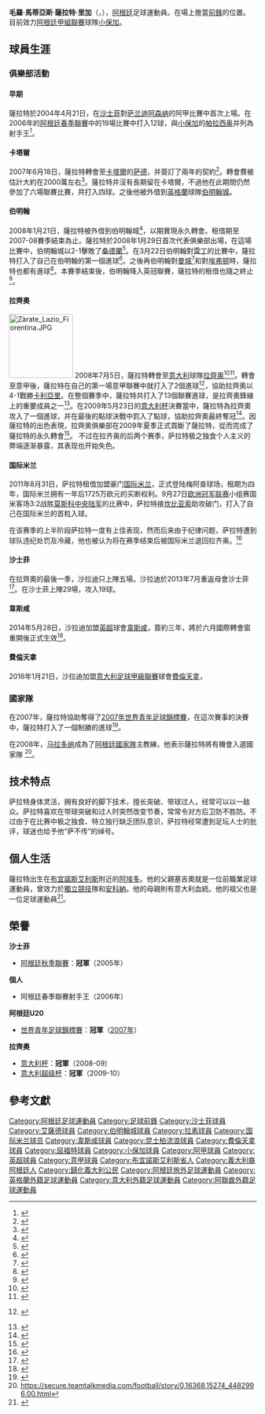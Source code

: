 {{noteTA
|G1=意甲
|G2=EPL
|G3=Football
|G4=南美球會
|G5=卡塔尔星级足球联赛
|G6=阿联酋职业足球联赛
|T=zh-hans:毛罗·萨拉特;zh-hk:馬路·沙拉迪;zh-tw:毛羅·薩拉特;
|1=zh-hans:萨拉特;zh-hk:沙拉迪;zh-tw:薩拉特;
|2=zh-hans:毛罗;zh-hk:馬路;zh-tw:毛羅;
|3=zh-hans:马蒂亚斯;zh-hk:馬迪亞斯;zh-tw:馬蒂亞斯;
|4=zh-hans:坎比亚索;zh-hk:甘比亞素;zh-tw:坎比亞索;
|5=zh-hans:马拉多纳;zh-hant:馬拉度納;zh-tw:馬拉度納;zh-hk:馬勒當拿;zh-mo:馬勒當拿;
}}
{{Infobox football biography
| name                = 毛罗·萨拉特<br />''Mauro Zàrate''
| image               = Mauro Zárate with West Ham in July 2015.jpg
| image_size          = 200
| fullname            = Mauro Matías Zárate Riga
| birth_date          = {{birth date and age|1987|3|18|df=y}}
| birth_place         = 阿根廷[[阿埃多_(布宜諾斯艾利斯省)|阿埃多]]
| height              = {{height|m=1.73}}<ref>{{cite web |url=http://www.uefa.com/teamsandplayers/players/player%3D250011652/profile/index.html |title=Mauro Zárate |publisher=UEFA |accessdate=2014-12-30 |archive-date=2017-10-03 |archive-url=https://web.archive.org/web/20171003125324/http://www.uefa.com/teamsandplayers/players/player=250011652/profile/index.html |dead-url=no }}</ref><ref>{{cite web |url=http://www.premierleague.com/en-gb/players/profile.html/mauro-zarate |title=Player profile: Mauro Zarate |publisher=Premier League |accessdate=2014-12-30 |archiveurl=https://www.webcitation.org/6VCg0yxBC?url=http://www.premierleague.com/en-gb/players/profile.html/mauro-zarate |archivedate=2014年12月30日 |deadurl=no }}</ref>
| position           = [[前鋒_(足球)|前鋒]]
| currentclub         = [[小保加|小保加]]
| clubnumber          = 19
| youthyears1         =
| youthclubs1         = [[貝萊斯沙士菲體育會|沙士菲]]
| years1              = 2004-2007
| years2              = 2007-2009
| years3              = 2008
| years4              = 2008-2009
| years5              = 2009-2013
| years6              = 2011-2012
| years7              = 2013-2014
| years8              = 2014-2016
| years9              = 2015
| years10             = 2016-2017
| years11             = 2017-2018
| years12             = 2017
| years13             = 2018
| years14             = 2018-
| clubs1              = [[貝萊斯沙士菲體育會|沙士菲]]
| clubs2              = [[萨德体育俱乐部|萨德]]
| clubs3              = → [[伯明翰足球會|伯明翰]] (外借)
| clubs4              = → [[拉素體育會|拉素]] (外借)
| clubs5              = [[拉素體育會|拉素]]
| clubs6              = → [[国际米兰足球俱乐部|国际米兰]] (外借)
| clubs7              = [[貝萊斯沙士菲體育會|沙士菲]]
| clubs8              = [[西汉姆联足球俱乐部|西汉姆联]]
| clubs9              = → [[女王公园巡游者足球俱乐部|女王公园巡游者]] (外借)
| clubs10             = [[佛罗伦萨足球俱乐部|佛罗伦萨]]
| clubs11             = [[沃特福德足球俱乐部|沃特福德]]
| clubs12            = →[[迪拜胜利体育俱乐部|迪拜胜利]] (外借)
| clubs13            = →[[沙士菲|沙士菲]] (外借)
| clubs14             = [[小保加|小保加]]
| caps1               = 99
| goals1              = 28
| caps2               = 6
| goals2              = 4
| caps3               = 14
| goals3              = 4
| caps4               = 36
| goals4              = 13
| caps5               = 68
| goals5              = 12
| caps6               = 22
| goals6              = 2
| caps7               = 29
| goals7              = 19
| caps8               = 22
| goals8              = 5
| caps9               = 4
| goals9              = 0
| caps10              = 22
| goals10             = 5
| caps11              = 3
| goals11             = 0
| caps12              = 8
| goals12             = 3
| caps13              = 13
| goals13             = 7
| caps14              = 23
| goals14             = 6
| nationalyears1      = 2007
| nationalteam1       = {{tsl|en|Argentina national under-20 football team|阿根廷U20}}
| nationalcaps1       = 5
| nationalgoals1      = 2
| pcupdate           = 2019.04.07
| ntupdate           = 2009.04.28
}}{{中文譯名
| english    = Mauro '''Zàrate'''
| putonghua  = 萨拉特
| taiwan     = 薩拉特
| cantonese  = 莫路·沙拉迪<small>（[[香港賽馬會|香港賽馬會]]）</small> <br> 馬路·沙拉迪<small>（[[新浪網|新浪網]]）</small> <br> 薩拉迪<small>（[[香港有線電視|有線電視]]、[[Now_Sports|Now Sports]]）</small>
|}}
'''毛羅·馬蒂亞斯·薩拉特·里加'''（{{lang|es|Mauro Matías Zárate Riga}}，{{bd|1987年|3月18日|||Zárate}}），[[阿根廷|阿根廷]]足球運動員。在場上擔當[[前鋒_(足球)|前鋒]]的位置。目前效力[[阿根廷甲組聯賽|阿根廷甲組聯賽]]球隊[[小保加|小保加]]。

== 球員生涯 ==

===俱樂部活動===
====早期====
薩拉特於2004年4月21日，在[[貝萊斯沙士菲體育會|沙士菲]]對[[萨兰迪阿森纳|萨兰迪阿森纳]]的阿甲比賽中首次上場。在2006年的[[阿根廷春季聯賽|阿根廷春季聯賽]]中的19場比賽中打入12球，與[[小保加|小保加]]的[[罗德里戈·帕拉西奥|帕拉西奥]]并列為射手王<ref>{{cite web 
|url=http://www.fifa.com/worldfootball/clubfootball/news/newsid=108632.html 
|title=Estudiantes make up for lost time 
|publisher=FIFA 
|date=2006-12-15 
|accessdate=2008-01-21 
|archive-date=2008-01-23 
|archive-url=https://web.archive.org/web/20080123231626/http://www.fifa.com/worldfootball/clubfootball/news/newsid=108632.html 
|dead-url=no 
}}</ref>。

====卡塔爾====
2007年6月18日，薩拉特轉會至[[卡塔爾|卡塔爾]]的[[萨德体育俱乐部|萨德]]，并簽訂了兩年的契約<ref>{{cite web
|title=Al Sadd snare Argentine starlet
|url=http://www.fifa.com/worldfootball/clubfootball/news/newsid=536454.html
|publisher=FIFA
|date=2007-06-16
|accessdate=2008-01-21
|archive-date=2008-02-03
|archive-url=https://web.archive.org/web/20080203234420/http://www.fifa.com/worldfootball/clubfootball/news/newsid=536454.html
|dead-url=no
}}</ref>。轉會費被估計大約在2000萬左右<ref>{{cite news 
|url=http://www.clarin.com/diario/2007/06/17/deportes/d-07401.htm 
|title=Los goles de Zárate valen 22 millones de dólares 
|work=Clarín 
|language=es 
|author=Tagliaferri, Guillermo 
|date=2007-06-17 
|accessdate=2008-02-25 
|archive-date=2008-07-19 
|archive-url=https://web.archive.org/web/20080719210959/http://www.clarin.com/diario/2007/06/17/deportes/d-07401.htm 
|dead-url=no 
}}</ref>。薩拉特并沒有長期留在卡塔爾，不過他在此期間仍然參加了六場聯賽比賽，共打入四球。之後他被外借到[[英格蘭|英格蘭]]球隊[[伯明翰城足球俱樂部|伯明翰城]]。

====伯明翰====
2008年1月21日，薩拉特被外借到伯明翰城<ref>{{cite news 
|url=http://news.bbc.co.uk/sport1/hi/football/teams/b/birmingham_city/7200207.stm 
|title=Blues land Argentine star on loan 
|publisher=BBC體育 
|date=2008-01-21 
|accessdate=2008-01-21 
|archive-date=2008-01-29 
|archive-url=https://web.archive.org/web/20080129170739/http://news.bbc.co.uk/sport1/hi/football/teams/b/birmingham_city/7200207.stm 
|dead-url=no 
}}</ref>，以期實現永久轉會。租借期至2007-08賽季結束為止。薩拉特於2008年1月29日首次代表俱樂部出場，在這場比賽中，伯明翰城以2-1擊敗了[[桑德蘭足球俱樂部|桑德蘭]]<ref>{{cite news |url=http://news.bbc.co.uk/sport1/hi/football/eng_prem/7210578.stm |title=Sunderland 2–0 Birmingham |publisher=BBC Sport |author=Lyon, Sam |date=2008-01-29 |accessdate=2008-01-29 |archive-date=2008-01-31 |archive-url=https://web.archive.org/web/20080131131126/http://news.bbc.co.uk/sport1/hi/football/eng_prem/7210578.stm |dead-url=no }}</ref>。在3月22日伯明翰對[[雷丁足球俱樂部|雷丁]]的比賽中，薩拉特打入了自己在伯明翰的第一個進球<ref>{{cite news |url=http://news.bbc.co.uk/sport1/hi/football/eng_prem/7298218.stm |title=Reading 2-1 Birmingham |publisher=BBC Sport |author=Hughes, Ian |date=2008-03-22 |accessdate=2008-03-22 |archive-date=2008-03-25 |archive-url=https://web.archive.org/web/20080325005515/http://news.bbc.co.uk/sport1/hi/football/eng_prem/7298218.stm |dead-url=no }}</ref>。之後再伯明翰對[[曼城足球俱樂部|曼城]]<ref>{{cite news |url=http://news.bbc.co.uk/sport1/hi/football/eng_prem/7309354.stm |title=Birmingham 3-1 Man City |publisher=BBC Sport |author=Chowdhury, Saj |date=2008-03-29 |accessdate=2008-03-30 |archive-date=2008-04-03 |archive-url=https://web.archive.org/web/20080403033818/http://news.bbc.co.uk/sport1/hi/football/eng_prem/7309354.stm |dead-url=no }}</ref>和對[[埃弗顿足球俱乐部|埃弗顿]]時，薩拉特也都有進球<ref>{{cite news |url=http://news.bbc.co.uk/sport1/hi/football/eng_prem/7332036.stm |title=Birmingham 1-1 Everton |publisher=BBC Sport |author=Fletcher, Paul |date=2008-04-12 |accessdate=2008-04-13 |archive-date=2008-04-14 |archive-url=https://web.archive.org/web/20080414215929/http://news.bbc.co.uk/sport1/hi/football/eng_prem/7332036.stm |dead-url=no }}</ref>。本賽季結束後，伯明翰降入英冠聯賽，薩拉特的租借也隨之終止<ref>{{cite news 
|url=http://www.birminghammail.net/birmingham-sport/birmingham-city-fc/birmingham-city-fc-news/2008/05/14/mauro-zarate-signs-off-from-birmingham-city-97319-20907975/ 
|title=Mauro Zarate signs off from Birmingham City 
|author=Tattum, Colin 
|work=[[Birmingham_Mail|Birmingham Mail]] 
|publisher=[[Trinity_Mirror|Trinity Mirror]] 
|date=2008-05-14 
|accessdate=2008-05-14 
|archive-date=2009-01-11 
|archive-url=https://web.archive.org/web/20090111125020/http://www.birminghammail.net/birmingham-sport/birmingham-city-fc/birmingham-city-fc-news/2008/05/14/mauro-zarate-signs-off-from-birmingham-city-97319-20907975/ 
|dead-url=no 
}}</ref>。

====拉齊奧====
[[Image:Zàrate_Lazio_Fiorentina.JPG|130px]]
2008年7月5日，薩拉特轉會至[[意大利|意大利]]球隊[[拉齊奧足球俱樂部|拉齊奧]]<ref name=Lazioloan>{{cite news
|url=http://news.bbc.co.uk/sport1/hi/football/teams/b/birmingham_city/7491793.stm
|title=Lazio secure Zarate in loan deal
|publisher=BBC體育
|date=2008-07-05
|accessdate=2008-07-06
|archive-date=2017-09-08
|archive-url=https://web.archive.org/web/20170908071332/http://news.bbc.co.uk/sport1/hi/football/teams/b/birmingham_city/7491793.stm
|dead-url=no
}}</ref><ref name=AlSadd>{{cite web
 |url=http://www.al-saddclub.com/output/newspage.aspx?pageID=1340 
 |title=Al-Sadd okay Zarate loan deal to Lazio 
 |publisher=[[萨德体育俱乐部|艾沙特]] 
 |date=2008-06-30 
 |accessdate=2008-07-11 
 |deadurl=yes 
 |archiveurl=https://web.archive.org/web/20080916222643/http://www.al-saddclub.com/output/newspage.aspx?pageID=1340 
 |archivedate=2008-09-16 
}}</ref>。轉會至意甲後，薩拉特在自己的第一場意甲聯賽中就打入了2個進球<ref>{{it icon}} {{cite news|url=http://www.corrieredellosport.it/Notizie/Calcio/41941/Zarate:+%C2%ABDedico+la+doppietta+ai+tifosi%C2%BB|work=Corriere dello Sport|title=Zarate: «Dedico la doppietta ai tifosi»|date=2008-08-31|accessdate=2008-09-05}}{{Dead link|date=2018年6月 |bot=InternetArchiveBot |fix-attempted=no }}</ref>，協助拉齊奧以4-1戰勝[[卡利亞里足球俱樂部|卡利亞里]]。在整個賽季中，薩拉特共打入了13個聯賽進球，是拉齊奧鋒線上的重要成員之一<ref>{{cite web|url=http://news.titan24.com/titan/31/09-04-15/209753.html|title=拉齐奥少年尖刀一战刺罗马 名动欧陆引三豪门争夺|publisher=體壇周報|date=2009-04-15|accessdate=2009-06-09|deadurl=yes|archiveurl=https://web.archive.org/web/20110123171149/http://news.titan24.com/titan/31/09-04-15/209753.html|archivedate=2011-01-23}}</ref>。在2009年5月23日的[[意大利杯|意大利杯]]決賽當中，薩拉特為拉齊奧攻入了一個進球，并在最後的點球決戰中罰入了點球，協助拉齊奧最終奪冠<ref>{{cite web |url=http://goal.com/en/news/10/italy/2009/05/13/1263642/lazio-edge-sampdoria-on-penalties-to-claim-fifth-coppa-italia |title=Lazio Edge Sampdoria On Penalties To Claim Fifth Coppa Italia |date=2009-05-13 |work=goal.com |accessdate=2009-05-14 |archive-date=2009-05-16 |archive-url=https://web.archive.org/web/20090516051434/http://www.goal.com/en/news/10/italy/2009/05/13/1263642/lazio-edge-sampdoria-on-penalties-to-claim-fifth-coppa-italia |dead-url=no }}</ref>。因薩拉特的出色表現，拉齊奧俱樂部在2009年夏季正式買斷了薩拉特，從而完成了薩拉特的永久轉會<ref>{{cite web
|url=http://soccer.titan24.com/2009-06-09/31023.html
|title=拉齐奥2100万买断萨拉特 阿根廷天才留守奥林匹克
|publisher=體壇周報
|date=2009-06-09
|accessdate=2009-06-09
|archive-url=https://web.archive.org/web/20090628220221/http://soccer.titan24.com/2009-06-09/31023.html
|archive-date=2009-06-28
|dead-url=yes
}}</ref>。
不过在拉齐奥的后两个赛季，萨拉特极之独食个人主义的弊端逐渐暴露，其表现也开始失色。

====国际米兰====
2011年8月31日，萨拉特租借加盟豪门[[国际米兰足球俱乐部|国际米兰]]，正式登陆梅阿查球场，租期为四年，国际米兰拥有一年后1725万欧元的买断权利。9月27日[[欧洲冠军联赛|欧洲冠军联赛]]小组赛国米客场3:2战胜[[莫斯科中央陆军|莫斯科中央陆军]]的比赛中，萨拉特接[[埃斯特万·坎比亚索|坎比亚索]]助攻破门，打入了自己在国际米兰的首粒入球。

在该赛季的上半阶段萨拉特一度有上佳表现，然而后来由于纪律问题，萨拉特遭到球队违纪处罚及冷藏，他也被认为将在赛季结束后被国际米兰退回拉齐奥。<ref>{{Cite web |url=http://sports.sina.com.cn/g/2011-12-13/00305866087.shtml |title=意媒曝国米2大将输球蹦迪遭罚 |accessdate=2012-01-29 |archive-date=2012-01-11 |archive-url=https://web.archive.org/web/20120111181610/http://sports.sina.com.cn/g/2011-12-13/00305866087.shtml |dead-url=no }}</ref>

====沙士菲====
在拉齊奧的最後一季，沙拉迪只上陣五場。沙拉迪於2013年7月重返母會沙士菲<ref>{{cite web|url=http://www.teamtalk.com/news/2483/8826482/Mauro-Zarate-slams-Lazio-president-Claudio-Lotito-upon-the-striker-s-exit |title=存档副本 |accessdate=2014-05-21 |deadurl=yes |archiveurl=https://web.archive.org/web/20140521130512/http://www.teamtalk.com/news/2483/8826482/Mauro-Zarate-slams-Lazio-president-Claudio-Lotito-upon-the-striker-s-exit |archivedate=2014-05-21 }}</ref>。在沙士菲上陣29場，攻入19球。

====韋斯咸====
2014年5月28日，沙拉迪加盟[[英超|英超]]球會[[韋斯咸|韋斯咸]]，簽約三年，將於六月國際轉會窗重開後正式生效<ref name=whusign>{{cite web|url=http://www.whufc.com/articles/20140528/zarate-signs_2236884_3864326 |title=Zarate signs |publisher=West Ham United F.C. |date=2014-05-28 |accessdate=2014-05-28 |deadurl=yes |archiveurl=https://web.archive.org/web/20140824061230/http://www.whufc.com/articles/20140528/zarate-signs_2236884_3864326 |archivedate=2014-08-24}}</ref>。

====費倫天拿====
2016年1月21日，沙拉迪加盟[[意大利足球甲級聯賽|意大利足球甲級聯賽]]球會[[佛罗伦萨足球俱乐部|費倫天拿]]，

===國家隊===
在2007年，薩拉特協助{{tsl|en|Argentina national under-20 football team|阿根廷U20代表隊}}奪得了[[2007年世界青年足球錦標賽|2007年世界青年足球錦標賽]]，在這次賽事的決賽中，薩拉特打入了一個制勝的進球<ref>{{cite web 
|url=http://www.fifa.com/u20worldcup/matches/round=249413/match=58891/summary.html 
|title=A sixth star for Argentina 
|publisher=FIFA 
|date=2007-07-22 
|accessdate=2008-01-21 
|archive-date=2008-02-10 
|archive-url=https://web.archive.org/web/20080210140021/http://www.fifa.com/u20worldcup/matches/round=249413/match=58891/summary.html 
|dead-url=no 
}}</ref>。

在2008年，[[迭戈·马拉多纳|马拉多纳]]成為了[[阿根廷國家足球隊|阿根廷國家隊]]主教練，他表示薩拉特將有機會入選國家隊 <ref>https://secure.teamtalkmedia.com/football/story/0,16368,15274_4482996,00.html{{dead link|date=六月 2017 |bot=InternetArchiveBot }}</ref>。

==技术特点==

萨拉特身体灵活，拥有良好的脚下技术，擅长突破、带球过人，经常可以以一敌众。萨拉特喜欢在带球突破和过人时突然改变节奏，常常令对方后卫防不胜防。不过由于在比赛中极之独食、特立独行缺乏团队意识，萨拉特经常遭到足坛人士的批评，球迷也给予他“萨不传”的绰号。

==個人生活==
薩拉特出生在[[布宜諾斯艾利斯|布宜諾斯艾利斯]]附近的[[阿埃多_(布宜諾斯艾利斯省)|阿埃多]]。他的父親塞吉奧就是一位前職業足球運動員，曾效力於[[独立竞技俱乐部|獨立競技]]隊和[[安科納足球俱樂部|安科納]]。他的母親則有意大利血統。他的祖父也是一位足球運動員<ref>{{cite web |url=http://news.lazio.net/2008/06/30/zarate-una-generazione-di-calciatori-corrieredellosport/ |title=存档副本 |accessdate=2008-08-30 |deadurl=yes |archiveurl=https://web.archive.org/web/20090122221858/http://news.lazio.net/2008/06/30/zarate-una-generazione-di-calciatori-corrieredellosport/ |archivedate=2009-01-22 }}</ref>。

== 榮譽 ==
;{{flagicon|ARG}} '''沙士菲'''
*[[阿根廷秋季聯賽|阿根廷秋季聯賽]]：'''冠軍'''（2005年）

;{{flagicon|ARG}} '''個人'''
*阿根廷春季聯賽射手王（2006年）

;{{flagicon|ARG}} '''阿根廷U20'''
*[[世界青年足球錦標賽|世界青年足球錦標賽]]：'''冠軍'''（[[2007年世界青年足球錦標賽|2007年]]）

;{{flagicon|ITA}} '''拉齊奧'''
*[[意大利杯|意大利杯]]：'''冠軍'''（2008-09）
*[[意大利超级杯|意大利超级杯]]：'''冠軍'''（2009-10）

==參考文獻==
{{reflist}}

<!--{{屈福特球員名單}}-->

{{DEFAULTSORT:Zarate, Mauro}}
[[Category:阿根廷足球運動員|Category:阿根廷足球運動員]]
[[Category:足球前鋒|Category:足球前鋒]]
[[Category:沙士菲球員|Category:沙士菲球員]]
[[Category:艾薩德球員|Category:艾薩德球員]]
[[Category:伯明翰城球員|Category:伯明翰城球員]]
[[Category:拉素球員|Category:拉素球員]]
[[Category:国际米兰球员|Category:国际米兰球员]]
[[Category:韋斯咸球員|Category:韋斯咸球員]]
[[Category:昆士柏流浪球員|Category:昆士柏流浪球員]]
[[Category:費倫天拿球員|Category:費倫天拿球員]]
[[Category:屈福特球員|Category:屈福特球員]]
[[Category:小保加球員|Category:小保加球員]]
[[Category:阿甲球員|Category:阿甲球員]]
[[Category:英超球員|Category:英超球員]]
[[Category:意甲球員|Category:意甲球員]]
[[Category:布宜諾斯艾利斯省人|Category:布宜諾斯艾利斯省人]]
[[Category:義大利裔阿根廷人|Category:義大利裔阿根廷人]]
[[Category:歸化義大利公民|Category:歸化義大利公民]]
[[Category:阿根廷旅外足球運動員|Category:阿根廷旅外足球運動員]]
[[Category:英格蘭外籍足球運動員|Category:英格蘭外籍足球運動員]]
[[Category:意大利外籍足球運動員|Category:意大利外籍足球運動員]]
[[Category:阿聯酋外籍足球運動員|Category:阿聯酋外籍足球運動員]]